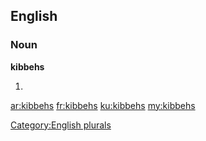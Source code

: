 ==English==

===Noun===
'''kibbehs'''

# {{plural of|[[kibbeh]]}}

[[Category:English plurals]]

[[ar:kibbehs]]
[[fr:kibbehs]]
[[ku:kibbehs]]
[[my:kibbehs]]